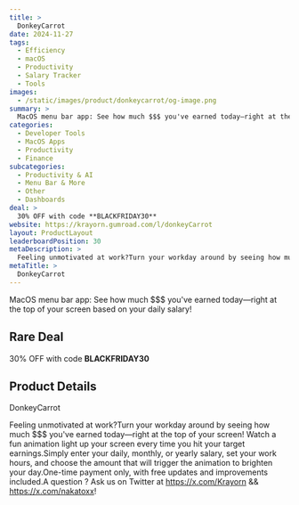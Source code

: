```yaml
---
title: >
  DonkeyCarrot
date: 2024-11-27
tags:
  - Efficiency
  - macOS
  - Productivity
  - Salary Tracker
  - Tools
images:
  - /static/images/product/donkeycarrot/og-image.png
summary: >
  MacOS menu bar app: See how much $$$ you've earned today—right at the top of your screen based on your daily salary!
categories:
  - Developer Tools
  - MacOS Apps
  - Productivity
  - Finance
subcategories:
  - Productivity & AI
  - Menu Bar & More
  - Other
  - Dashboards
deal: >
  30% OFF with code **BLACKFRIDAY30**
website: https://krayorn.gumroad.com/l/donkeyCarrot
layout: ProductLayout
leaderboardPosition: 30
metaDescription: >
  Feeling unmotivated at work?Turn your workday around by seeing how much $$$ you've earned today—right at the top of your screen! Watch a fun animation light up your screen every time you hit your target earnings.Simply enter your daily, monthly, or yearly salary, set your work hours, and choose the amount that will trigger the animation to brighten your day.One-time payment only, with free updates and improvements included.A question ? Ask us on Twitter at https://x.com/Krayorn &amp;&amp; https://x.com/nakatoxx!
metaTitle: >
  DonkeyCarrot
---
```

MacOS menu bar app: See how much $$$ you've earned today—right at the top of your screen based on your daily salary!

## Rare Deal

30% OFF with code **BLACKFRIDAY30**

## Product Details

DonkeyCarrot

Feeling unmotivated at work?Turn your workday around by seeing how much $$$ you've earned today—right at the top of your screen! Watch a fun animation light up your screen every time you hit your target earnings.Simply enter your daily, monthly, or yearly salary, set your work hours, and choose the amount that will trigger the animation to brighten your day.One-time payment only, with free updates and improvements included.A question ? Ask us on Twitter at https://x.com/Krayorn &amp;&amp; https://x.com/nakatoxx!
